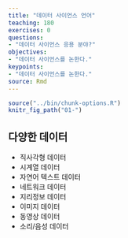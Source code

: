 ```yaml
---
title: "데이터 사이언스 언어"
teaching: 180
exercises: 0
questions:
- "데이터 사이언스 응용 분야?"
objectives:
- "데이터 사이언스를 논한다."
keypoints:
- "데이터 사이언스를 논한다."
source: Rmd
---
```


```r
source("../bin/chunk-options.R")
knitr_fig_path("01-")
```


## 다양한 데이터 {#data-types}


- 직사각형 데이터
- 시계열 데이터
- 자연어 텍스트 데이터
- 네트워크 데이터
- 지리정보 데이터
- 이미지 데이터
- 동영상 데이터
- 소리/음성 데이터
